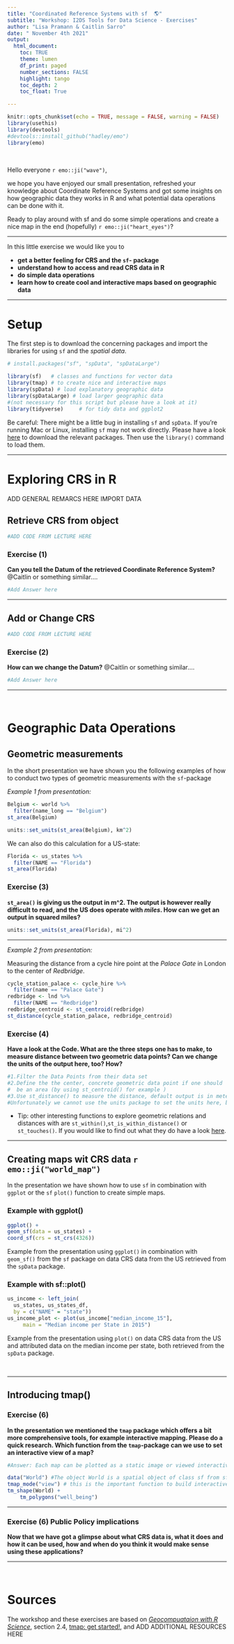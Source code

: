 ```yaml
---
title: "Coordinated Reference Systems with sf  🌎"
subtitle: "Workshop: I2DS Tools for Data Science - Exercises"
author: "Lisa Pramann & Caitlin Sarro"
date: " November 4th 2021"
output: 
  html_document:
    toc: TRUE
    theme: lumen
    df_print: paged
    number_sections: FALSE
    highlight: tango
    toc_depth: 2
    toc_float: True

---
```


```r
knitr::opts_chunk$set(echo = TRUE, message = FALSE, warning = FALSE)
library(usethis)
library(devtools)
#devtools::install_github("hadley/emo")
library(emo)
```

$~$

Hello everyone `r emo::ji("wave")`, 

we hope you have enjoyed our small presentation, refreshed your knowledge about Coordinate Reference Systems and got some insights on how geographic data they works in R and what potential data operations can be done with it.

Ready to play around with sf and do some simple operations and create a nice map in the end (hopefully) `r emo::ji("heart_eyes")`?  


*** 

In this little exercise we would like you to 


* **get a better feeling for CRS and the `sf`- package**  
* **understand how to access and read CRS data in R**
* **do simple data operations** 
* **learn how to create cool and interactive maps based on geographic data**

---
# Setup

The first step is to download the concerning packages and import the libraries for using `sf` and the *spatial data*.

```r
# install.packages("sf", "spData", "spDataLarge")

library(sf)   # classes and functions for vector data
library(tmap) # to create nice and interactive maps
library(spData) # load explanatory geographic data
library(spDataLarge) # load larger geographic data 
#(not necessary for this script but please have a look at it)
library(tidyverse)     # for tidy data and ggplot2
```
Be careful: There might be a little bug in installing `sf` and `spData`. If you’re running Mac or Linux, installing `sf` may not work directly. Please have a look [here](https://r-spatial.github.io/sf/) to download the relevant packages. Then use the `library()` command to load them. 

*** 
# Exploring CRS in R

ADD GENERAL REMARCS HERE
IMPORT DATA 

## Retrieve CRS from object


```r
#ADD CODE FROM LECTURE HERE
```

### Exercise (1)
**Can you tell the Datum of the retrieved Coordinate Reference System?**
@Caitlin or something similar....
```r
#Add Answer here
```

***
## Add or Change CRS

```r
#ADD CODE FROM LECTURE HERE
```

### Exercise (2)
**How can we change the Datum?** 
@Caitlin or something similar....
```r
#Add Answer here
```


***

$~$

# Geographic Data Operations

## Geometric measurements

In the short presentation we have shown you the following examples of how to conduct two types of geometric measurements with the `sf`-package 

*Example 1 from presentation:*
```r
Belgium <- world %>% 
  filter(name_long == "Belgium")
st_area(Belgium) 

units::set_units(st_area(Belgium), km^2)
```

We can also do this calculation for a US-state:
```r
Florida <- us_states %>% 
  filter(NAME == "Florida")
st_area(Florida) 
```

### Exercise (3)
**`st_area()` is giving us the output in m^2. The output is however really difficult to read, and the US does operate with *miles*. How can we get an output in squared miles?** 

```r
units::set_units(st_area(Florida), mi^2)
```

***
*Example 2 from presentation:*

Measuring the distance from a cycle hire point at the *Palace Gate* in London to the center of *Redbridge*.
```r
cycle_station_palace <- cycle_hire %>% 
  filter(name == "Palace Gate")
redbridge <- lnd %>% 
  filter(NAME == "Redbridge")
redbridge_centroid <- st_centroid(redbridge)
st_distance(cycle_station_palace, redbridge_centroid)
```

### Exercise (4)
**Have a look at the Code. What are the three steps one has to make, to measure distance between two geometric data points? Can we change the units of the output here, too? How?**


```r
#1.Filter the Data Points from their data set
#2.Define the the center, concrete geometric data point if one should 
#  be an area (by using st_centroid() for example )
#3.Use st_distance() to measure the distance, default output is in meters.
#Unfortunately we cannot use the units package to set the units here, but we can do it manually /1000 for example to get km 
```

* Tip: other interesting functions to explore geometric relations and distances with are `st_within()`,`st_is_within_distance()` or `st_touches()`. If you would like to find out what they do have a look [here](https://r-spatial.github.io/sf/reference/geos_binary_pred.html).

*** 
## Creating maps wit CRS data `r emo::ji("world_map")` {.tabset .tabset-fade .tabset-pills} 

In the presentation we have shown how to use `sf` in combination with `ggplot` or the `sf` `plot()` function to create simple maps. 

### Example with ggplot()

```r
ggplot() +
geom_sf(data = us_states) + 
coord_sf(crs = st_crs(4326)) 
```
Example from the presentation using `ggplot()` in combination with `geom_sf()` from the `sf` package on data CRS data from the US retrieved from the `spData` package.

### Example with sf::plot()

```r
us_income <- left_join( 
  us_states, us_states_df, 
  by = c("NAME" = "state"))
us_income_plot <- plot(us_income["median_income_15"], 
     main = "Median income per State in 2015") 
```

Example from the presentation using `plot()` on data CRS data from the US and attributed data on the median income per state, both retrieved from the `spData` package. 

$~$

***

## Introducing tmap()
### Exercise (6)
**In the presentation we mentioned the `tmap` package which offers a bit more comprehensive tools, for example interactive mapping. Please do a quick research. Which function from the `tmap`-package can we use to set an interactive view of a map?**


```r
#Answer: Each map can be plotted as a static image or viewed interactively using "plot" and #"view" modes, respectively. The mode can be set with the function tmap_mode

data("World") #The object World is a spatial object of class sf from sf 
tmap_mode("view") # this is the important function to build interactive maps
tm_shape(World) +
    tm_polygons("well_being")

```
***
### Exercise (6) Public Policy implications 

**Now that we have got a glimpse about what CRS data is, what it does and how it can be used, how and when do you think it would make sense using these applications?** 


***

$~$

# Sources {-}

The workshop and these exercises are based on [_Geocompuataion with R Science_](https://geocompr.robinlovelace.net/spatial-class.html#crs-intro), section 2.4, 
[tmap: get  started!](https://cran.r-project.org/web/packages/tmap/vignettes/tmap-getstarted.html#interactive-maps), and ADD ADDITIONAL RESOURCES HERE
